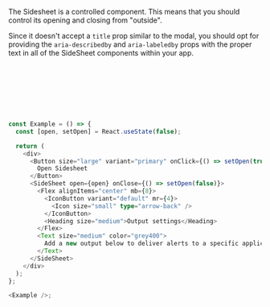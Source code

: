 The Sidesheet is a controlled component. This means that you should control its
opening and closing from "outside".

Since it doesn't accept a `title` prop similar to the modal, you should opt for providing the
`aria-describedby` and `aria-labeledby` props with the proper text in all of the SideSheet
components within your app.

```typescript jsx








const Example = () => {
  const [open, setOpen] = React.useState(false);

  return (
    <div>
      <Button size="large" variant="primary" onClick={() => setOpen(true)}>
        Open Sidesheet
      </Button>
      <SideSheet open={open} onClose={() => setOpen(false)}>
        <Flex alignItems="center" mb={8}>
          <IconButton variant="default" mr={4}>
            <Icon size="small" type="arrow-back" />
          </IconButton>
          <Heading size="medium">Output settings</Heading>
        </Flex>
        <Text size="medium" color="grey400">
          Add a new output below to deliver alerts to a specific application for further triage.
        </Text>
      </SideSheet>
    </div>
  );
};

<Example />;
```
